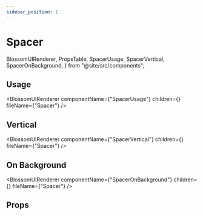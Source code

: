 ```yaml
---
sidebar_position: 1
---
```


# Spacer

  BlossomUIRenderer,
  PropsTable,
  SpacerUsage,
  SpacerVertical,
  SpacerOnBackground,
} from "@site/src/components";

## Usage

<BlossomUIRenderer
  componentName={"SpacerUsage"}
  children={<SpacerUsage />}
  fileName={"Spacer"}
/>

## Vertical

<BlossomUIRenderer
  componentName={"SpacerVertical"}
  children={<SpacerVertical />}
  fileName={"Spacer"}
/>

## On Background

<BlossomUIRenderer
  componentName={"SpacerOnBackground"}
  children={<SpacerOnBackground />}
  fileName={"Spacer"}
/>

## Props

<PropsTable componentName="Spacer" />

